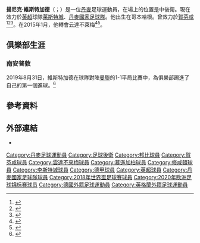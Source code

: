 {{noteTA
|G1=football
|G2=uefa
|G3=德甲
|G4=EPL
|1=zh-hans:韦斯特高;zh-hk:維斯達加特;zh-tw:維斯特加德;
}}
{{Infobox football biography
|name           = 揚尼克·維斯特加德<br>Jannik Vestergaard
|image          = Jannik-Vestergaard-Training-Bremen.jpg
|image_size     =
|caption        = 
|fullname       = 
|birth_date     = {{birth date and age|1992|8|3|df=y}}
|birth_place    = {{DEN}}[[維茲奧勒|維茲奧勒]]
|height         = {{height|m=1.99}}<ref name = "NFT"/>
|position       = [[後衛|後衛]]
|currentclub    =  [[莱斯特城足球俱乐部|莱斯特城]]
|clubnumber     = 23
|youthyears1    = 
|youthclubs1    = [[邦比足球會|邦比]]
|years1         = 2010–2011
|clubs1         = [[賀芬咸二隊|賀芬咸二隊]]
|caps1          = 22
|goals1         = 4
|years2         = 2011–2015
|clubs2         = [[賀芬咸1899體育會|賀芬咸]]
|caps2          = 71
|goals2         = 4
|years3         = 2015–2016
|clubs3         = [[雲達不萊梅體育會|雲達不萊梅]]
|caps3          = 48
|goals3         = 3
|years4         = 2016–2018
|clubs4         = [[慕遜加柏體育會|慕遜加柏]]
|caps4          = 66
|goals4         = 7
|years5         = 2018–2021
|clubs5         = [[修咸頓足球會|南安普敦]]
|caps5          = 72
|goals5         = 4
| years6 = 2021–
| clubs6 = [[莱斯特城足球俱乐部|莱斯特城]]
| caps6 = 1
| goals6 = 0
|nationalyears1 = 2010
|nationalteam1  = [[Denmark_national_under-18_football_team|丹麥U18]]
|nationalcaps1  = 4
|nationalgoals1 = 1
|nationalyears2 = 2010–2011
|nationalteam2  = [[Denmark_national_under-19_football_team|丹麥U19]]
|nationalcaps2  = 7
|nationalgoals2 = 0
|nationalyears3 = 2011
|nationalteam3  = [[Denmark_national_under-20_football_team|丹麥U20]]
|nationalcaps3  = 2
|nationalgoals3 = 0
|nationalyears4 = 2011–2015
|nationalteam4  = [[丹麥21歲以下國家足球隊|丹麥U21]]
|nationalcaps4  = 28
|nationalgoals4 = 4
|nationalyears5 = 2013–
|nationalteam5  = [[丹麥國家足球隊|丹麥]]
|nationalcaps5  = 28
|nationalgoals5 = 1
|club-update    = 2021年8月14日
|nationalteam-update = 2021年7月7日
}}

'''揚尼克·維斯特加德'''（{{lang-da|Jannik Vestergaard}}；{{bd|1992年|8月3日}}）是一位[[丹麥|丹麥]]足球運動員，在場上的位置是中後衛。現在效力於[[英超|英超]]球隊[[莱斯特城足球俱乐部|莱斯特城]]、[[丹麥國家足球隊|丹麥國家足球隊]]。他出生在哥本哈根。曾效力於[[賀芬咸1899體育會|賀芬咸]]<ref name = "NFT">{{NFT player|pid=53370|accessdate=1 February 2015}}</ref><ref>{{soccerway|jannik-vestergaard/143213|accessdate=1 February 2015}}</ref><ref>{{fussballdaten|id=vestergaardjannik|name=Jannik Vestergaard}}</ref>。在2015年1月，他轉會云達不萊梅<ref>{{cite web|url=http://www.bundesliga.com/en/liga/news/2014/0000311773.php|title=Vestergaard joins Bremen from Hoffenheim|date=27 January 2015|accessdate=1 February 2015|publisher=Bundesliga|deadurl=yes|archiveurl=https://web.archive.org/web/20150131062542/http://www.bundesliga.com/en/liga/news/2014/0000311773.php|archivedate=2015年1月31日}}</ref><ref>{{cite web|url=http://uk.soccerway.com/news/2015/January/27/bremen-land-vestergaard/n537113/|title=Bremen land Vestergaard|date=27 January 2015|accessdate=1 February 2015|publisher=Soccerway|archive-url=https://web.archive.org/web/20150713071728/http://uk.soccerway.com/news/2015/January/27/bremen-land-vestergaard/n537113/|archive-date=2015-07-13|dead-url=yes}}</ref>。

==俱樂部生涯==
=== 南安普敦 ===
2019年8月31日，維斯特加德在球隊對陣[[曼聯|曼聯]]的1-1平局比賽中，為俱樂部踢進了自己的第一個進球。<ref>{{Cite web |url=https://www.bbc.co.uk/sport/football/49456551 |title="Southampton 1-1 Man Utd: Jannik Vestergaard header earns 10-man Saints a point" |access-date=2020-10-17 |archive-date=2021-06-03 |archive-url=https://web.archive.org/web/20210603085310/https://www.bbc.co.uk/sport/football/49456551 |dead-url=no }}</ref>

==參考資料==
{{Reflist}}

==外部連結==
*{{Soccerway}}

{{李斯特城球員名單}}
{{2018年世界盃足球賽丹麥參賽名單}}
{{2020年欧洲足球锦标赛丹麦参赛名单}}

{{DEFAULTSORT:Vestergaard, Jannik}}
[[Category:丹麥足球運動員|Category:丹麥足球運動員]]
[[Category:足球後衛|Category:足球後衛]]
[[Category:邦比球員|Category:邦比球員]]
[[Category:賀芬咸球員|Category:賀芬咸球員]]
[[Category:雲達不來梅球員|Category:雲達不來梅球員]]
[[Category:慕遜加柏球員|Category:慕遜加柏球員]]
[[Category:修咸頓球員|Category:修咸頓球員]]
[[Category:李斯特城球員|Category:李斯特城球員]]
[[Category:德甲球員|Category:德甲球員]]
[[Category:英超球員|Category:英超球員]]
[[Category:丹麥國家足球隊球員|Category:丹麥國家足球隊球員]]
[[Category:2018年世界盃足球賽球員|Category:2018年世界盃足球賽球員]]
[[Category:2020年欧洲足球锦标赛球员|Category:2020年欧洲足球锦标赛球员]]
[[Category:德國外籍足球運動員|Category:德國外籍足球運動員]]
[[Category:英格蘭外籍足球運動員|Category:英格蘭外籍足球運動員]]